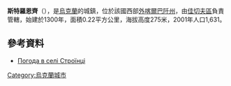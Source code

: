 {{coord|48|54|21|N|28|18|15|E|scale:30000|display=title}}

'''斯特羅恩齊'''（{{lang-uk|Строїнці}}），是[[烏克蘭|烏克蘭]]的城鎮，位於該國西部[[外喀爾巴阡州|外喀爾巴阡州]]，由[[佳切夫區|佳切夫區]]負責管轄，始建於1300年，面積0.22平方公里，海拔高度275米，2001年人口1,631。

==參考資料==
* [http://weather.in.ua/ua/vinnickaja/25398 Погода в селі Строїнці] {{Wayback|url=http://weather.in.ua/ua/vinnickaja/25398 |date=20170318122210 }}

{{Ukraine-geo-stub}}
[[Category:烏克蘭城市|Category:烏克蘭城市]]